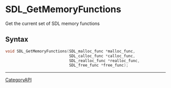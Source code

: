 = SDL_GetMemoryFunctions =

Get the current set of SDL memory functions 

== Syntax ==

<syntaxhighlight lang='c'>
void SDL_GetMemoryFunctions(SDL_malloc_func *malloc_func,
                            SDL_calloc_func *calloc_func,
                            SDL_realloc_func *realloc_func,
                            SDL_free_func *free_func);
</syntaxhighlight>

----
[[CategoryAPI]]


